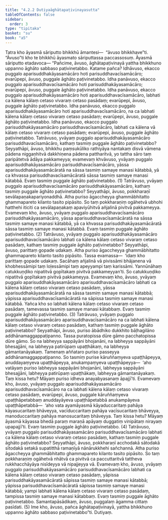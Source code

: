 ```yaml
---
title: "4.2.2 Dutiyaāghātapaṭivinayasutta"
tableOfContents: false
sidebar:
  order: 3
type: "tipitaka"
basket: "su"
book: "a5"
---
```



<DynamicBreadcrumb />

<Division number="162" book="a5">

<Paragraph number="934" book="a5">
Tatra kho āyasmā sāriputto bhikkhū āmantesi—  “āvuso bhikkhave”ti. “Āvuso”ti kho te bhikkhū āyasmato sāriputtassa paccassosuṃ. Āyasmā sāriputto etadavoca—
</Paragraph>

<Paragraph number="935" book="a5">
“Pañcime, āvuso, āghātapaṭivinayā yattha bhikkhuno uppanno āghāto sabbaso paṭivinetabbo. Katame pañca? Idhāvuso, ekacco puggalo aparisuddhakāyasamācāro hoti parisuddhavacīsamācāro; evarūpepi, āvuso, puggale āghāto paṭivinetabbo. Idha panāvuso, ekacco puggalo aparisuddhavacīsamācāro hoti parisuddhakāyasamācāro; evarūpepi, āvuso, puggale āghāto paṭivinetabbo. Idha panāvuso, ekacco puggalo aparisuddhakāyasamācāro hoti aparisuddhavacīsamācāro, labhati ca kālena kālaṃ cetaso vivaraṃ cetaso pasādaṃ; evarūpepi, āvuso, puggale āghāto paṭivinetabbo. Idha panāvuso, ekacco puggalo aparisuddhakāyasamācāro hoti aparisuddhavacīsamācāro, na ca labhati kālena kālaṃ cetaso vivaraṃ cetaso pasādaṃ; evarūpepi, āvuso, puggale āghāto paṭivinetabbo. Idha panāvuso, ekacco puggalo parisuddhakāyasamācāro parisuddhavacīsamācāro, labhati ca kālena vā kālaṃ cetaso vivaraṃ cetaso pasādaṃ; evarūpepi, āvuso, puggale āghāto paṭivinetabbo.
</Paragraph>

<Paragraph number="936" book="a5">
Tatrāvuso, yvāyaṃ puggalo aparisuddhakāyasamācāro parisuddhavacīsamācāro, kathaṃ tasmiṃ puggale āghāto paṭivinetabbo? Seyyathāpi, āvuso, bhikkhu paṃsukūliko rathiyāya nantakaṃ disvā vāmena pādena niggaṇhitvā dakkhiṇena pādena pattharitvā, yo tattha sāro taṃ paripātetvā ādāya pakkameyya; evamevaṃ khvāvuso, yvāyaṃ puggalo aparisuddhakāyasamācāro parisuddhavacīsamācāro, yāssa aparisuddhakāyasamācāratā na sāssa tasmiṃ samaye manasi kātabbā, yā ca khvassa parisuddhavacīsamācāratā sāssa tasmiṃ samaye manasi kātabbā. Evaṃ tasmiṃ puggale āghāto paṭivinetabbo. (1)
</Paragraph>

<Paragraph number="937" book="a5">
Tatrāvuso, yvāyaṃ puggalo aparisuddhavacīsamācāro parisuddhakāyasamācāro, kathaṃ tasmiṃ puggale āghāto paṭivinetabbo? Seyyathāpi, āvuso, pokkharaṇī sevālapaṇakapariyonaddhā. Atha puriso āgaccheyya ghammābhitatto ghammapareto kilanto tasito pipāsito. So taṃ pokkharaṇiṃ ogāhetvā ubhohi hatthehi iticiti ca sevālapaṇakaṃ apaviyūhitvā añjalinā pivitvā pakkameyya. Evamevaṃ kho, āvuso, yvāyaṃ puggalo aparisuddhavacīsamācāro parisuddhakāyasamācāro, yāssa aparisuddhavacīsamācāratā na sāssa tasmiṃ samaye manasi kātabbā, yā ca khvassa parisuddhakāyasamācāratā sāssa tasmiṃ samaye manasi kātabbā. Evaṃ tasmiṃ puggale āghāto paṭivinetabbo. (2)
</Paragraph>

<Paragraph number="938" book="a5">
Tatrāvuso, yvāyaṃ puggalo aparisuddhakāyasamācāro aparisuddhavacīsamācāro labhati ca kālena kālaṃ cetaso vivaraṃ cetaso pasādaṃ, kathaṃ tasmiṃ puggale āghāto paṭivinetabbo? Seyyathāpi, āvuso, parittaṃ gopade udakaṃ. Atha puriso āgaccheyya ghammābhitatto ghammapareto kilanto tasito pipāsito. Tassa evamassa—  ‘idaṃ kho parittaṃ gopade udakaṃ. Sacāhaṃ añjalinā vā pivissāmi bhājanena vā khobhessāmipi taṃ loḷessāmipi taṃ apeyyampi taṃ karissāmi. Yannūnāhaṃ catukkuṇḍiko nipatitvā gopītakaṃ pivitvā pakkameyyan’ti. So catukkuṇḍiko nipatitvā gopītakaṃ pivitvā pakkameyya. Evamevaṃ kho, āvuso, yvāyaṃ puggalo aparisuddhakāyasamācāro aparisuddhavacīsamācāro labhati ca kālena kālaṃ cetaso vivaraṃ cetaso pasādaṃ, yāssa aparisuddhakāyasamācāratā na sāssa tasmiṃ samaye manasi kātabbā; yāpissa aparisuddhavacīsamācāratā na sāpissa tasmiṃ samaye manasi kātabbā. Yañca kho so labhati kālena kālaṃ cetaso vivaraṃ cetaso pasādaṃ, tamevassa tasmiṃ samaye manasi kātabbaṃ. Evaṃ tasmiṃ puggale āghāto paṭivinetabbo. (3)
</Paragraph>

<Paragraph number="939" book="a5">
Tatrāvuso, yvāyaṃ puggalo aparisuddhakāyasamācāro aparisuddhavacīsamācāro na ca labhati kālena kālaṃ cetaso vivaraṃ cetaso pasādaṃ, kathaṃ tasmiṃ puggale āghāto paṭivinetabbo? Seyyathāpi, āvuso, puriso ābādhiko dukkhito bāḷhagilāno addhānamaggappaṭipanno. Tassa puratopissa dūre gāmo pacchatopissa dūre gāmo. So na labheyya sappāyāni bhojanāni, na labheyya sappāyāni bhesajjāni, na labheyya patirūpaṃ upaṭṭhākaṃ, na labheyya gāmantanāyakaṃ. Tamenaṃ aññataro puriso passeyya addhānamaggappaṭipanno. So tasmiṃ purise kāruññaṃyeva upaṭṭhāpeyya, anuddayaṃyeva upaṭṭhāpeyya, anukampaṃyeva upaṭṭhāpeyya—  ‘aho vatāyaṃ puriso labheyya sappāyāni bhojanāni, labheyya sappāyāni bhesajjāni, labheyya patirūpaṃ upaṭṭhākaṃ, labheyya gāmantanāyakaṃ. Taṃ kissa hetu? Māyaṃ puriso idheva anayabyasanaṃ āpajjī’ti. Evamevaṃ kho, āvuso, yvāyaṃ puggalo aparisuddhakāyasamācāro aparisuddhavacīsamācāro na ca labhati kālena kālaṃ cetaso vivaraṃ cetaso pasādaṃ, evarūpepi, āvuso, puggale kāruññaṃyeva upaṭṭhāpetabbaṃ anuddayāyeva upaṭṭhāpetabbā anukampāyeva upaṭṭhāpetabbā—  ‘aho vata ayamāyasmā kāyaduccaritaṃ pahāya kāyasucaritaṃ bhāveyya, vacīduccaritaṃ pahāya vacīsucaritaṃ bhāveyya, manoduccaritaṃ pahāya manosucaritaṃ bhāveyya. Taṃ kissa hetu? Māyaṃ āyasmā kāyassa bhedā paraṃ maraṇā apāyaṃ duggatiṃ vinipātaṃ nirayaṃ upapajjī’ti. Evaṃ tasmiṃ puggale āghāto paṭivinetabbo. (4)
</Paragraph>

<Paragraph number="940" book="a5">
Tatrāvuso, yvāyaṃ puggalo parisuddhakāyasamācāro parisuddhavacīsamācāro labhati ca kālena kālaṃ cetaso vivaraṃ cetaso pasādaṃ, kathaṃ tasmiṃ puggale āghāto paṭivinetabbo? Seyyathāpi, āvuso, pokkharaṇī acchodakā sātodakā sītodakā setakā supatitthā ramaṇīyā nānārukkhehi sañchannā. Atha puriso āgaccheyya ghammābhitatto ghammapareto kilanto tasito pipāsito. So taṃ pokkharaṇiṃ ogāhetvā nhātvā ca pivitvā ca paccuttaritvā tattheva rukkhacchāyāya nisīdeyya vā nipajjeyya vā.
</Paragraph>

<Paragraph number="941" book="a5">
Evamevaṃ kho, āvuso, yvāyaṃ puggalo parisuddhakāyasamācāro parisuddhavacīsamācāro labhati ca kālena kālaṃ cetaso vivaraṃ cetaso pasādaṃ, yāpissa parisuddhakāyasamācāratā sāpissa tasmiṃ samaye manasi kātabbā; yāpissa parisuddhavacīsamācāratā sāpissa tasmiṃ samaye manasi kātabbā; yampi labhati kālena kālaṃ cetaso vivaraṃ cetaso pasādaṃ, tampissa tasmiṃ samaye manasi kātabbaṃ. Evaṃ tasmiṃ puggale āghāto paṭivinetabbo. Samantapāsādikaṃ, āvuso, puggalaṃ āgamma cittaṃ pasīdati. (5)
</Paragraph>

<Paragraph number="942" book="a5">
Ime kho, āvuso, pañca āghātapaṭivinayā, yattha bhikkhuno uppanno āghāto sabbaso paṭivinetabbo”ti.

</Paragraph>
</Division>

<Paragraph number="943" type="center" book="a5">
Dutiyaṃ.
</Paragraph>